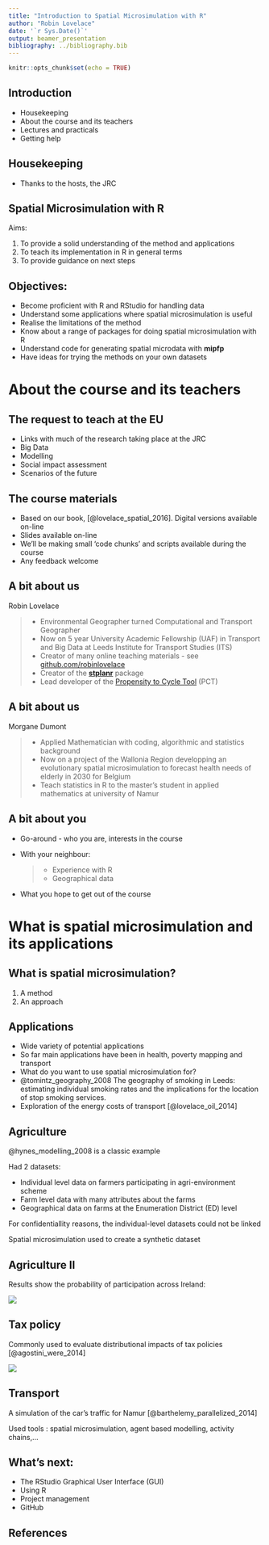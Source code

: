 ```yaml
---
title: "Introduction to Spatial Microsimulation with R"
author: "Robin Lovelace"
date: '`r Sys.Date()`'
output: beamer_presentation
bibliography: ../bibliography.bib
---
```


```r
knitr::opts_chunk$set(echo = TRUE)

```

## Introduction

- Housekeeping
- About the course and its teachers
- Lectures and practicals
- Getting help

## Housekeeping

- Thanks to the hosts, the JRC

## Spatial Microsimulation with R

Aims:

1. To provide a solid understanding of the method and applications
2. To teach its implementation in R in general terms
3. To provide guidance on next steps

## Objectives:

- Become proficient with R and RStudio for handling data
- Understand some applications where spatial microsimulation is useful
- Realise the limitations of the method
- Know about a range of packages for doing spatial microsimulation with R
- Understand code for generating spatial microdata with **mipfp**
- Have ideas for trying the methods on your own datasets

# About the course and its teachers

## The request to teach at the EU

- Links with much of the research taking place at the JRC
- Big Data
- Modelling
- Social impact assessment
- Scenarios of the future

## The course materials

- Based on our book, [@lovelace_spatial_2016]. Digital versions available on-line
- Slides available on-line
- We'll be making small 'code chunks' and scripts available during the course
- Any feedback welcome

## A bit about us

Robin Lovelace

> - Environmental Geographer turned Computational and Transport Geographer
> - Now on 5 year University Academic Fellowship (UAF) in Transport and Big Data at Leeds Institute for Transport Studies (ITS)
> - Creator of many online teaching materials - see [github.com/robinlovelace](https://github.com/Robinlovelace)
> - Creator of the [**stplanr**](https://github.com/ropensci/stplanr) package
> - Lead developer of the [Propensity to Cycle Tool](http://www.pct.bike/) (PCT)

## A bit about us

Morgane Dumont

> - Applied Mathematician with coding, algorithmic and statistics background
> - Now on a project of the Wallonia Region developping an evolutionary spatial microsimulation to forecast health needs of elderly in 2030 for Belgium
> - Teach statistics in R to the master's student in applied mathematics at university of Namur


## A bit about you

- Go-around - who you are, interests in the course
- With your neighbour:

    > - Experience with R
    > - Geographical data

- What you hope to get out of the course

# What is spatial microsimulation and its applications

## What is spatial microsimulation?

1. A method
2. An approach

## Applications

- Wide variety of potential applications
- So far main applications have been in health, poverty mapping and transport
- What do you want to use spatial microsimulation for?
- @tomintz_geography_2008 The geography of smoking in Leeds: estimating individual smoking rates and the implications for the location of stop smoking services. 
- Exploration of the energy costs of transport [@lovelace_oil_2014]

## Agriculture

@hynes_modelling_2008 is a classic example

Had 2 datasets:

- Individual level data on farmers participating in agri-environment scheme
- Farm level data with many attributes about the farms
- Geographical data on farms at the Enumeration District (ED) level

For confidentiallity reasons, the individual-level datasets could not be linked

Spatial microsimulation used to create a synthetic dataset

## Agriculture II

Results show the probability of participation across Ireland:

![](../figures/agri-example-hynes-2008.png)

## Tax policy

Commonly used to evaluate distributional impacts of tax policies [@agostini_were_2014]

![](../figures/austerity.png)

## Transport

A simulation of the car's traffic for Namur [@barthelemy_parallelized_2014]

\includegraphics[width=0.5\textwidth]{../figures/Trafic_jojo.png}
\includegraphics[width=0.5\textwidth]{../figures/Trafic_Jojo2.png}


Used tools : spatial microsimulation, agent based modelling, activity chains,...

## What's next:

  - The RStudio Graphical User Interface (GUI)
  - Using R
  - Project management
  - GitHub
  
## References